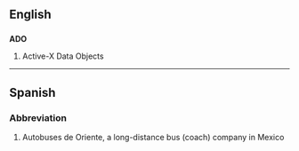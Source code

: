 ==English==
==={{initialism}}===
'''ADO'''

#Active-X Data Objects

----

==Spanish==
===Abbreviation===
#Autobuses de Oriente, a long-distance bus (coach) company in Mexico